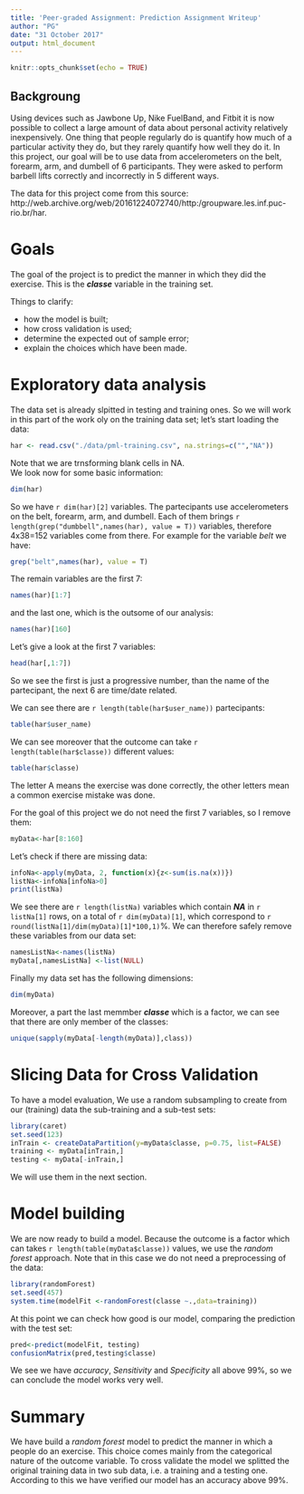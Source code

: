 ```yaml
---
title: 'Peer-graded Assignment: Prediction Assignment Writeup'
author: "PG"
date: "31 October 2017"
output: html_document
---
```


```r
knitr::opts_chunk$set(echo = TRUE)
```

## Backgroung

Using devices such as Jawbone Up, Nike FuelBand, and Fitbit it is now possible to collect a large amount of data about personal activity relatively inexpensively. One thing that people regularly do is quantify how much of a particular activity they do, but they rarely quantify how well they do it. In this project, our goal will be to use data from accelerometers on the belt, forearm, arm, and dumbell of 6 participants. They were asked to perform barbell lifts correctly and incorrectly in 5 different ways. 

The data for this project come from this source: http://web.archive.org/web/20161224072740/http:/groupware.les.inf.puc-rio.br/har. 

# Goals

The goal of the project is to predict the manner in which they did the exercise. This is the ***classe*** variable in the training set. 

Things to clarify:

- how the model is built;
- how cross validation is used;
- determine the expected out of sample error;
- explain the choices which have been made.

# Exploratory data analysis

The data set is already slpitted in testing and training ones. So we will work in this part of the work oly on the training data set; let's start loading the data:
```r
har <- read.csv("./data/pml-training.csv", na.strings=c("","NA"))
```
Note that we are trnsforming blank cells in NA.  
We look now for some basic information:
```r
dim(har)
```
So we have `r dim(har)[2]` variables. The partecipants use accelerometers on the belt, forearm, arm, and dumbell. 
Each of them brings `r length(grep("dumbbell",names(har), value = T))` variables,
therefore 4x38=152 variables come from there.
For example for the variable *belt* we have:
```r
grep("belt",names(har), value = T)
```
The remain variables are the first 7:
```r
names(har)[1:7]
```
and the last one, which is the outsome of our analysis:
```r
names(har)[160]
```

Let's give a look at the first 7 variables:
```r
head(har[,1:7])
```
So we see the first is just a progressive number, than the name of the partecipant, the next 6 are time/date related.

We can see there are `r length(table(har$user_name))` partecipants:
```r
table(har$user_name)
```

We can see moreover that the outcome can take 
`r length(table(har$classe))` different values:
```r
table(har$classe)
```
The letter A means the exercise was done correctly, the other letters
mean a common exercise mistake was done.

For the goal of this project we do not need the first 7 variables, so I remove them:
```r
myData<-har[8:160]
```

Let's check if there are missing data:
```r
infoNa<-apply(myData, 2, function(x){z<-sum(is.na(x))})
listNa<-infoNa[infoNa>0]
print(listNa)
```
We see there are `r length(listNa)` variables which contain ***NA*** in 
`r listNa[1]` rows, on a total of `r dim(myData)[1]`, which correspond to `r round(listNa[1]/dim(myData)[1]*100,1)`%.
We can therefore safely remove these variables from our data set:
```r
namesListNa<-names(listNa)
myData[,namesListNa] <-list(NULL)
```


Finally my data set has the following dimensions:
```r
dim(myData)
```
Moreover, a part the last memmber ***classe*** which is a factor, we can see that there are only member of the classes:
```r
unique(sapply(myData[-length(myData)],class))
```

# Slicing Data for Cross Validation

To have a model evaluation, We use a random subsampling to create from our (training) data the sub-training and a sub-test sets:

```r
library(caret)
set.seed(123)
inTrain <- createDataPartition(y=myData$classe, p=0.75, list=FALSE)
training <- myData[inTrain,]
testing <- myData[-inTrain,]
```
We will use them in the next section.


# Model building

We are now ready to build a model. Because the outcome is a factor which can takes `r length(table(myData$classe))` values, we use the 
*random forest* approach. Note that in this case we do not need a preprocessing of the data:

```r
library(randomForest)
set.seed(457)
system.time(modelFit <-randomForest(classe ~.,data=training))
```


At this point we can check how good is our model, comparing the
prediction with the test set:

```r
pred<-predict(modelFit, testing)
confusionMatrix(pred,testing$classe)
```

We see we have *accuracy*, *Sensitivity* and *Specificity* all above 99%,
so we can conclude the model works very well.

# Summary

We have build a *random forest* model to predict the manner in which a people do an exercise. This choice comes mainly from the categorical nature of the outcome variable.
To cross validate the model we splitted the original training data in two sub data, i.e. a training and a testing one.
According to this we have verified our model has an accuracy above 99%.

